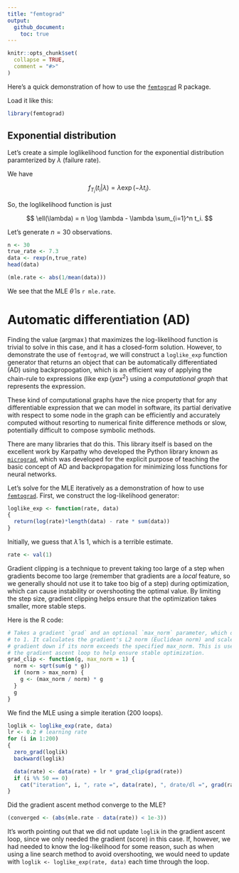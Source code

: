 ```yaml
---
title: "femtograd"
output:
  github_document:
    toc: true
---
```


```r
knitr::opts_chunk$set(
  collapse = TRUE,
  comment = "#>"
)
```

Here's a quick demonstration of how to use the
[`femtograd`](https://github.com/queelius/femtograd) R package.

Load it like this:
```r
library(femtograd)
```

## Exponential distribution

Let's create a simple loglikelihood function for the exponential distribution
paramterized by $\lambda$ (failure rate).

We have

$$
  f_{T_i}(t_i | \lambda) = \lambda \exp(-\lambda t_i).
$$

So, the loglikelihood function is just

$$
  \ell(\lambda) = n \log \lambda - \lambda \sum_{i=1}^n t_i.
$$

Let's generate $n=30$ observations.
```r
n <- 30
true_rate <- 7.3
data <- rexp(n,true_rate)
head(data)

(mle.rate <- abs(1/mean(data)))
```

We see that the MLE $\hat\theta$ is `r mle.rate`.

# Automatic differentiation (AD)

Finding the value ($\operatorname{argmax}$) that maximizes the log-likelihood function is
trivial to solve in this case, and it has a closed-form solution. However, to
demonstrate the use of `femtograd`, we will construct a `loglike_exp` function
generator that returns an object that can be automatically differentiated (AD)
using backpropogation, which is an efficient way of applying the chain-rule
to expressions (like $\exp\{y a x^2\}$ using a *computational graph* that
represents the expression.

These kind of computational graphs have the nice property that for any
differentiable expression that we can model in software, its partial
derivative with respect to some node in the graph can be
efficiently and accurately computed without resorting to numerical finite
difference methods or slow, potentially difficult to compose symbolic methods.

There are many libraries that do this. This library itself is based on the
excellent work by Karpathy who developed the Python library known as
[`micrograd`](https://github.com/karpathy/micrograd), which was developed
for the explicit purpose of teaching the basic concept of AD and backpropagation
for minimizing loss functions for neural networks.

Let's solve for the MLE iteratively as a demonstration of how to use
[`femtograd`](https://github.com/queelius/femtograd).
First, we construct the log-likelihood generator:
```r
loglike_exp <- function(rate, data)
{
  return(log(rate)*length(data) - rate * sum(data))
}
```

Initially, we guess that $\hat\lambda$ is $1$, which is a terrible estimate.
```r
rate <- val(1)
```

Gradient clipping is a technique to prevent taking too large of a step when
gradients become too large (remember that gradients are a *local* feature,
so we generally should not use it to take too big of a step) during
optimization, which can cause instability or overshooting the optimal value. By
limiting the step size, gradient clipping helps ensure that the optimization
takes smaller, more stable steps.

Here is the R code:
```r
# Takes a gradient `grad` and an optional `max_norm` parameter, which defaults
# to 1. It calculates the gradient's L2 norm (Euclidean norm) and scales the
# gradient down if its norm exceeds the specified max_norm. This is used during
# the gradient ascent loop to help ensure stable optimization.
grad_clip <- function(g, max_norm = 1) {
  norm <- sqrt(sum(g * g))
  if (norm > max_norm) {
    g <- (max_norm / norm) * g
  }
  g
}
```

We find the MLE using a simple iteration (200 loops).
```r
loglik <- loglike_exp(rate, data)
lr <- 0.2 # learning rate
for (i in 1:200)
{
  zero_grad(loglik)
  backward(loglik)

  data(rate) <- data(rate) + lr * grad_clip(grad(rate))
  if (i %% 50 == 0)
    cat("iteration", i, ", rate =", data(rate), ", drate/dl =", grad(rate), "\n")
}
```

Did the gradient ascent method converge to the MLE?
```r
(converged <- (abs(mle.rate - data(rate)) < 1e-3))
```

It's worth pointing out that we did not update `loglik` in the gradient
ascent loop, since we only needed the gradient (score) in this case.
If, however, we had needed to know the log-likelihood for some reason, such as
when using a line search method to avoid overshooting, we would need to update
with `loglik <- loglike_exp(rate, data)` each time through the loop.
